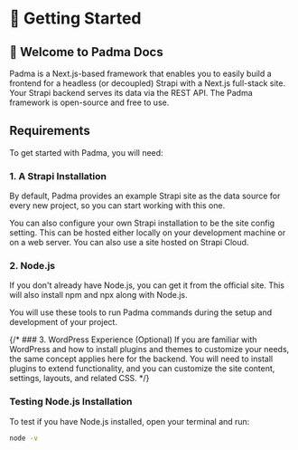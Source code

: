 
# 🚀 Getting Started


## 👋 Welcome to Padma Docs

Padma is a Next.js-based framework that enables you to easily build a frontend for a headless (or decoupled) Strapi with a Next.js full-stack site. Your Strapi backend serves its data via the REST API. The Padma framework is open-source and free to use.

## Requirements

To get started with Padma, you will need:

### 1. A Strapi Installation
By default, Padma provides an example Strapi site as the data source for every new project, so you can start working with this one.

You can also configure your own Strapi installation to be the site config setting. This can be hosted either locally on your development machine or on a web server. You can also use a site hosted on Strapi Cloud.

### 2. Node.js
If you don't already have Node.js, you can get it from the official site. This will also install npm and npx along with Node.js.

You will use these tools to run Padma commands during the setup and development of your project.

{/* ### 3. WordPress Experience (Optional)
If you are familiar with WordPress and how to install plugins and themes to customize your needs, the same concept applies here for the backend. You will need to install plugins to extend functionality, and you can customize the site content, settings, layouts, and related CSS. */}

### Testing Node.js Installation

To test if you have Node.js installed, open your terminal and run:

```bash
node -v
```

